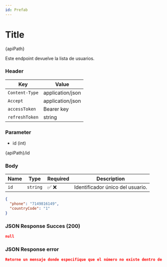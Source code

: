 ```yaml
---
id: Prefab
---
```







# Title 


<div className="highlight-box">
  <HttpMethodTag method={method} /> {apiPath}
</div>





Este endpoint devuelve la lista de usuarios.

### Header

| Key      | Value     |
|-------------|----------|
| `Content-Type` | application/json |
| `Accept` | application/json |
| `accessToken` | Bearer key|
| `refreshToken` | string |

### Parameter
- id (int)

{apiPath}/id

### Body

| Name      | Type     | Required | Description                          |
|-------------|----------|-----------|--------------------------------------|
| `id`        | `string` | :white_check_mark:   :x:        | Identificador único del usuario.     |



```JSON
{
  "phone": "7149816149",
  "countryCode": "1"
}

```

### JSON Response Succes (200)
```JSON
null

```

### JSON Response error
```JSON
Retorne un mensaje donde especifique que el número no existe dentro de los registros.
```

```JSON


```


```JSON


```


```JSON


```

